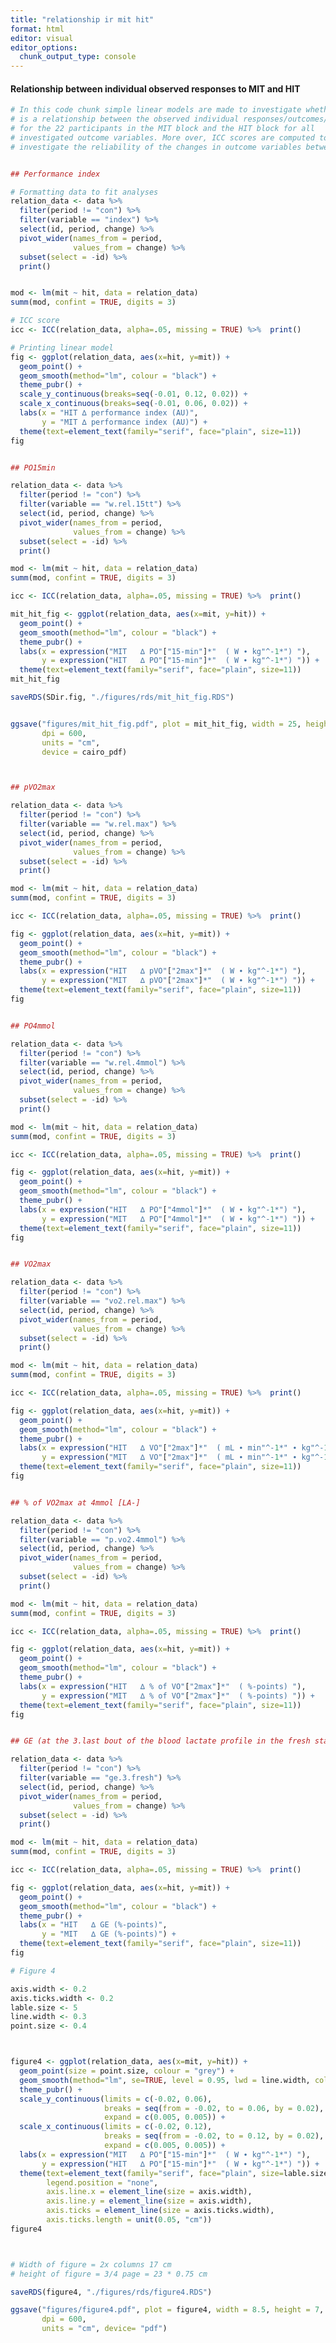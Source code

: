 ```yaml
---
title: "relationship ir mit hit"
format: html
editor: visual
editor_options: 
  chunk_output_type: console
---
```


#### Relationship between individual observed responses to MIT and HIT 

```r

# In this code chunk simple linear models are made to investigate whether there
# is a relationship between the observed individual responses/outcomes/changes
# for the 22 participants in the MIT block and the HIT block for all 
# investigated outcome variables. More over, ICC scores are computed to 
# investigate the reliability of the changes in outcome variables between blocks


## Performance index

# Formatting data to fit analyses
relation_data <- data %>%
  filter(period != "con") %>% 
  filter(variable == "index") %>% 
  select(id, period, change) %>% 
  pivot_wider(names_from = period,
              values_from = change) %>% 
  subset(select = -id) %>%
  print()


mod <- lm(mit ~ hit, data = relation_data) 
summ(mod, confint = TRUE, digits = 3)

# ICC score
icc <- ICC(relation_data, alpha=.05, missing = TRUE) %>%  print()

# Printing linear model
fig <- ggplot(relation_data, aes(x=hit, y=mit)) +
  geom_point() +
  geom_smooth(method="lm", colour = "black") +
  theme_pubr() +
  scale_y_continuous(breaks=seq(-0.01, 0.12, 0.02)) + 
  scale_x_continuous(breaks=seq(-0.01, 0.06, 0.02)) + 
  labs(x = "HIT ∆ performance index (AU)", 
       y = "MIT ∆ performance index (AU)") +
  theme(text=element_text(family="serif", face="plain", size=11))
fig


## PO15min

relation_data <- data %>%
  filter(period != "con") %>% 
  filter(variable == "w.rel.15tt") %>% 
  select(id, period, change) %>% 
  pivot_wider(names_from = period,
              values_from = change) %>% 
  subset(select = -id) %>%
  print()

mod <- lm(mit ~ hit, data = relation_data) 
summ(mod, confint = TRUE, digits = 3)

icc <- ICC(relation_data, alpha=.05, missing = TRUE) %>%  print()

mit_hit_fig <- ggplot(relation_data, aes(x=mit, y=hit)) +
  geom_point() +
  geom_smooth(method="lm", colour = "black") +
  theme_pubr() +
  labs(x = expression("MIT   ∆ PO"["15-min"]*"  ( W ∙ kg"^-1*") "), 
       y = expression("HIT   ∆ PO"["15-min"]*"  ( W ∙ kg"^-1*") ")) +
  theme(text=element_text(family="serif", face="plain", size=11))
mit_hit_fig

saveRDS(SDir.fig, "./figures/rds/mit_hit_fig.RDS")


ggsave("figures/mit_hit_fig.pdf", plot = mit_hit_fig, width = 25, height = 20,
       dpi = 600,
       units = "cm",
       device = cairo_pdf)



## pVO2max

relation_data <- data %>%
  filter(period != "con") %>% 
  filter(variable == "w.rel.max") %>% 
  select(id, period, change) %>% 
  pivot_wider(names_from = period,
              values_from = change) %>% 
  subset(select = -id) %>%
  print()

mod <- lm(mit ~ hit, data = relation_data) 
summ(mod, confint = TRUE, digits = 3)

icc <- ICC(relation_data, alpha=.05, missing = TRUE) %>%  print()

fig <- ggplot(relation_data, aes(x=hit, y=mit)) +
  geom_point() +
  geom_smooth(method="lm", colour = "black") +
  theme_pubr() +
  labs(x = expression("HIT   ∆ pVO"["2max"]*"  ( W ∙ kg"^-1*") "), 
       y = expression("MIT   ∆ pVO"["2max"]*"  ( W ∙ kg"^-1*") ")) +
  theme(text=element_text(family="serif", face="plain", size=11))
fig


## PO4mmol

relation_data <- data %>%
  filter(period != "con") %>% 
  filter(variable == "w.rel.4mmol") %>% 
  select(id, period, change) %>% 
  pivot_wider(names_from = period,
              values_from = change) %>% 
  subset(select = -id) %>%
  print()

mod <- lm(mit ~ hit, data = relation_data) 
summ(mod, confint = TRUE, digits = 3)

icc <- ICC(relation_data, alpha=.05, missing = TRUE) %>%  print()

fig <- ggplot(relation_data, aes(x=hit, y=mit)) +
  geom_point() +
  geom_smooth(method="lm", colour = "black") +
  theme_pubr() +
  labs(x = expression("HIT   ∆ PO"["4mmol"]*"  ( W ∙ kg"^-1*") "), 
       y = expression("MIT   ∆ PO"["4mmol"]*"  ( W ∙ kg"^-1*") ")) +
  theme(text=element_text(family="serif", face="plain", size=11))
fig


## VO2max

relation_data <- data %>%
  filter(period != "con") %>% 
  filter(variable == "vo2.rel.max") %>% 
  select(id, period, change) %>% 
  pivot_wider(names_from = period,
              values_from = change) %>% 
  subset(select = -id) %>%
  print()

mod <- lm(mit ~ hit, data = relation_data) 
summ(mod, confint = TRUE, digits = 3)

icc <- ICC(relation_data, alpha=.05, missing = TRUE) %>%  print()

fig <- ggplot(relation_data, aes(x=hit, y=mit)) +
  geom_point() +
  geom_smooth(method="lm", colour = "black") +
  theme_pubr() +
  labs(x = expression("HIT   ∆ VO"["2max"]*"  ( mL ∙ min"^-1*" ∙ kg"^-1*") "), 
       y = expression("MIT   ∆ VO"["2max"]*"  ( mL ∙ min"^-1*" ∙ kg"^-1*") ")) +
  theme(text=element_text(family="serif", face="plain", size=11))
fig


## % of VO2max at 4mmol [LA-]

relation_data <- data %>%
  filter(period != "con") %>% 
  filter(variable == "p.vo2.4mmol") %>% 
  select(id, period, change) %>% 
  pivot_wider(names_from = period,
              values_from = change) %>% 
  subset(select = -id) %>%
  print()

mod <- lm(mit ~ hit, data = relation_data) 
summ(mod, confint = TRUE, digits = 3)

icc <- ICC(relation_data, alpha=.05, missing = TRUE) %>%  print()

fig <- ggplot(relation_data, aes(x=hit, y=mit)) +
  geom_point() +
  geom_smooth(method="lm", colour = "black") +
  theme_pubr() +
  labs(x = expression("HIT   ∆ % of VO"["2max"]*"  ( %-points) "), 
       y = expression("MIT   ∆ % of VO"["2max"]*"  ( %-points) ")) +
  theme(text=element_text(family="serif", face="plain", size=11))
fig


## GE (at the 3.last bout of the blood lactate profile in the fresh state)

relation_data <- data %>%
  filter(period != "con") %>% 
  filter(variable == "ge.3.fresh") %>% 
  select(id, period, change) %>% 
  pivot_wider(names_from = period,
              values_from = change) %>% 
  subset(select = -id) %>%
  print()

mod <- lm(mit ~ hit, data = relation_data) 
summ(mod, confint = TRUE, digits = 3)

icc <- ICC(relation_data, alpha=.05, missing = TRUE) %>%  print()

fig <- ggplot(relation_data, aes(x=hit, y=mit)) +
  geom_point() +
  geom_smooth(method="lm", colour = "black") +
  theme_pubr() +
  labs(x = "HIT   ∆ GE (%-points)", 
       y = "MIT   ∆ GE (%-points)") +
  theme(text=element_text(family="serif", face="plain", size=11))
fig

```


```r

# Figure 4

axis.width <- 0.2
axis.ticks.width <- 0.2
lable.size <- 5
line.width <- 0.3
point.size <- 0.4



figure4 <- ggplot(relation_data, aes(x=mit, y=hit)) +
  geom_point(size = point.size, colour = "grey") +
  geom_smooth(method="lm", se=TRUE, level = 0.95, lwd = line.width, colour = "black") +
  theme_pubr() +
  scale_y_continuous(limits = c(-0.02, 0.06), 
                     breaks = seq(from = -0.02, to = 0.06, by = 0.02), 
                     expand = c(0.005, 0.005)) +
  scale_x_continuous(limits = c(-0.02, 0.12), 
                     breaks = seq(from = -0.02, to = 0.12, by = 0.02), 
                     expand = c(0.005, 0.005)) +
  labs(x = expression("MIT   ∆ PO"["15-min"]*"  ( W ∙ kg"^-1*") "), 
       y = expression("HIT   ∆ PO"["15-min"]*"  ( W ∙ kg"^-1*") ")) +
  theme(text=element_text(family="serif", face="plain", size=lable.size),
        legend.position = "none",
        axis.line.x = element_line(size = axis.width),
        axis.line.y = element_line(size = axis.width),
        axis.ticks = element_line(size = axis.ticks.width),
        axis.ticks.length = unit(0.05, "cm"))
figure4



# Width of figure = 2x columns 17 cm
# height of figure = 3/4 page = 23 * 0.75 cm

saveRDS(figure4, "./figures/rds/figure4.RDS")

ggsave("figures/figure4.pdf", plot = figure4, width = 8.5, height = 7, 
       dpi = 600,
       units = "cm", device= "pdf")




```


